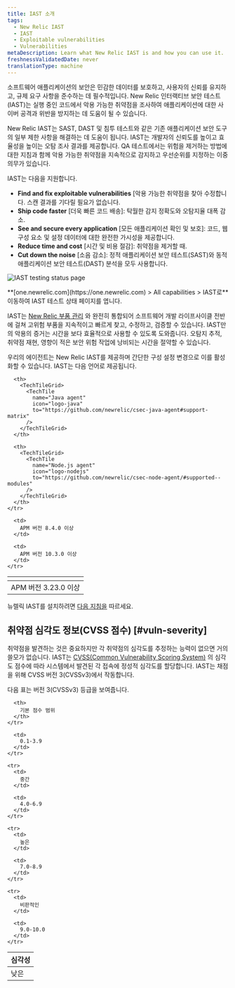 ```yaml
---
title: IAST 소개
tags:
  - New Relic IAST
  - IAST
  - Exploitable vulnerabilities
  - Vulnerabilities
metaDescription: Learn what New Relic IAST is and how you can use it.
freshnessValidatedDate: never
translationType: machine
---
```



소프트웨어 애플리케이션의 보안은 민감한 데이터를 보호하고, 사용자의 신뢰를 유지하고, 규제 요구 사항을 준수하는 데 필수적입니다. New Relic 인터랙티브 보안 테스트(IAST)는 실행 중인 코드에서 악용 가능한 취약점을 조사하여 애플리케이션에 대한 사이버 공격과 위반을 방지하는 데 도움이 될 수 있습니다.

New Relic IAST는 SAST, DAST 및 침투 테스트와 같은 기존 애플리케이션 보안 도구의 일부 제한 사항을 해결하는 데 도움이 됩니다. IAST는 개발자의 신뢰도를 높이고 효율성을 높이는 오탐 조사 결과를 제공합니다. QA 테스트에서는 위험을 제거하는 방법에 대한 지침과 함께 악용 가능한 취약점을 지속적으로 감지하고 우선순위를 지정하는 이중 의무가 있습니다.

IAST는 다음을 지원합니다.

* **Find and fix exploitable vulnerabilities** \[악용 가능한 취약점을 찾아 수정합니다. 스캔 결과를 기다릴 필요가 없습니다.
* **Ship code faster** \[더욱 빠른 코드 배송]: 탁월한 감지 정확도와 오탐지율 대폭 감소.
* **See and secure every application** \[모든 애플리케이션 확인 및 보호]: 코드, 웹 구성 요소 및 설정 데이터에 대한 완전한 가시성을 제공합니다.
* **Reduce time and cost** \[시간 및 비용 절감]: 취약점을 제거할 때.
* **Cut down the noise** \[소음 감소]: 정적 애플리케이션 보안 테스트(SAST)와 동적 애플리케이션 보안 테스트(DAST) 분석을 모두 사용합니다.

<img
  title="IAST testing status page"
  alt="IAST testing status page"
  src={iastTestingStatus}
/>

<figcaption>
  **[one.newrelic.com](https://one.newrelic.com) > All capabilities > IAST로** 이동하여 IAST 테스트 상태 페이지를 엽니다.
</figcaption>

IAST는 [New Relic 부품 관리](/docs/vulnerability-management/overview/) 와 완전히 통합되어 소프트웨어 개발 라이프사이클 전반에 걸쳐 고위험 부품을 지속적이고 빠르게 찾고, 수정하고, 검증할 수 있습니다. IAST만의 악용의 증거는 시간을 보다 효율적으로 사용할 수 있도록 도와줍니다. 오탐지 추적, 취약점 재현, 영향이 적은 보안 위험 작업에 낭비되는 시간을 절약할 수 있습니다.

우리의 <InlinePopover type="apm"/>에이전트는 New Relic IAST를 제공하며 간단한 구성 설정 변경으로 이를 활성화할 수 있습니다. IAST는 다음 언어로 제공됩니다.

<table>
  <thead>
    <tr>
      <th>
        <TechTileGrid>
          <TechTile
            name="Go agent"
            icon="logo-go"
            to="https://github.com/newrelic/csec-go-agent/tree/v0.1.0#support-matrix"
          />
        </TechTileGrid>
      </th>

      <th>
        <TechTileGrid>
          <TechTile
            name="Java agent"
            icon="logo-java"
            to="https://github.com/newrelic/csec-java-agent#support-matrix"
          />
        </TechTileGrid>
      </th>

      <th>
        <TechTileGrid>
          <TechTile
            name="Node.js agent"
            icon="logo-nodejs"
            to="https://github.com/newrelic/csec-node-agent/#supported--modules"
          />
        </TechTileGrid>
      </th>
    </tr>
  </thead>

  <tbody>
    <tr>
      <td>
        APM 버전 3.23.0 이상
      </td>

      <td>
        APM 버전 8.4.0 이상
      </td>

      <td>
        APM 버전 10.3.0 이상
      </td>
    </tr>
  </tbody>
</table>

뉴렐릭 IAST를 설치하려면 [다음 지침을](/docs/iast/install/) 따르세요.

## 취약점 심각도 정보(CVSS 점수) [#vuln-severity]

취약점을 발견하는 것은 중요하지만 각 취약점의 심각도를 추정하는 능력이 없으면 거의 쓸모가 없습니다. IAST는 [CVSS(Common Vulnerability Scoring System)](https://nvd.nist.gov/vuln-metrics/cvss) 의 심각도 점수에 따라 시스템에서 발견된 각 접속에 정성적 심각도를 할당합니다. IAST는 채점을 위해 CVSS 버전 3(CVSSv3)에서 작동합니다.

다음 표는 버전 3(CVSSv3) 등급을 보여줍니다.

<table>
  <thead>
    <tr>
      <th>
        심각성
      </th>

      <th>
        기본 점수 범위
      </th>
    </tr>
  </thead>

  <tbody>
    <tr>
      <td>
        낮은
      </td>

      <td>
        0.1-3.9
      </td>
    </tr>

    <tr>
      <td>
        중간
      </td>

      <td>
        4.0-6.9
      </td>
    </tr>

    <tr>
      <td>
        높은
      </td>

      <td>
        7.0-8.9
      </td>
    </tr>

    <tr>
      <td>
        비판적인
      </td>

      <td>
        9.0-10.0
      </td>
    </tr>
  </tbody>
</table>